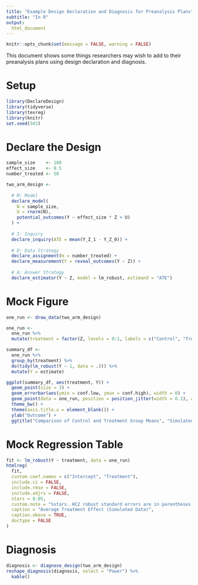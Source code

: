 ```yaml
---
title: "Example Design Declaration and Diagnosis for Preanalysis Plans"
subtitle: "In R"
output:
  html_document
---
```


```r
knitr::opts_chunk$set(message = FALSE, warning = FALSE)
```

This document shows some things researchers may wish to add to their preanalysis plans using design declaration and diagnosis.  

# Setup

```r
library(DeclareDesign)
library(tidyverse)
library(texreg)
library(knitr)
set.seed(343)
```


# Declare the Design

```r
sample_size    <- 100
effect_size    <- 0.5
number_treated <- 50

two_arm_design <-
  
  # M: Model
  declare_model(
    N = sample_size, 
    U = rnorm(N),
    potential_outcomes(Y ~ effect_size * Z + U)
  ) +
  
  # I: Inquiry
  declare_inquiry(ATE = mean(Y_Z_1 - Y_Z_0)) +
  
  # D: Data Strategy
  declare_assignment(m = number_treated) +
  declare_measurement(Y = reveal_outcomes(Y ~ Z)) +
  
  # A: Answer Strategy
  declare_estimator(Y ~ Z, model = lm_robust, estimand = "ATE")
```

\clearpage
# Mock Figure

```r
one_run <- draw_data(two_arm_design)

one_run <-
  one_run %>%
  mutate(treatment = factor(Z, levels = 0:1, labels = c("Control", "Treatment")))

summary_df <- 
  one_run %>%
  group_by(treatment) %>%
  do(tidy(lm_robust(Y ~ 1, data = .))) %>%
  mutate(Y = estimate)

ggplot(summary_df, aes(treatment, Y)) +
  geom_point(size = 3) +
  geom_errorbar(aes(ymin = conf.low, ymax = conf.high), width = 0) +
  geom_point(data = one_run, position = position_jitter(width = 0.1), alpha = 0.2) +
  theme_bw() +
  theme(axis.title.x = element_blank()) +
  ylab("Outcome") +
  ggtitle("Comparison of Control and Treatment Group Means", "Simulated Data")
```

\clearpage
# Mock Regression Table

```r
fit <- lm_robust(Y ~ treatment, data = one_run)
htmlreg(
  fit,
  custom.coef.names = c("Intercept", "Treatment"),
  include.ci = FALSE,
  include.rmse = FALSE,
  include.adjrs = FALSE,
  stars = 0.05,
  custom.note = "%stars. HC2 robust standard errors are in parentheses.",
  caption = "Average Treatment Effect (Simulated Data)", 
  caption.above = TRUE,
  doctype = FALSE
)
```

# Diagnosis

```r
diagnosis <- diagnose_design(two_arm_design)
reshape_diagnosis(diagnosis, select = "Power") %>%
  kable()
```


